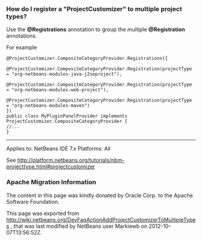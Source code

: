 <!--

    Licensed to the Apache Software Foundation (ASF) under one
    or more contributor license agreements.  See the NOTICE file
    distributed with this work for additional information
    regarding copyright ownership.  The ASF licenses this file
    to you under the Apache License, Version 2.0 (the
    "License"); you may not use this file except in compliance
    with the License.  You may obtain a copy of the License at

      http://www.apache.org/licenses/LICENSE-2.0

    Unless required by applicable law or agreed to in writing,
    software distributed under the License is distributed on an
    "AS IS" BASIS, WITHOUT WARRANTIES OR CONDITIONS OF ANY
    KIND, either express or implied.  See the License for the
    specific language governing permissions and limitations
    under the License.

-->
===How do I register a "ProjectCustomizer" to multiple project types?===
Use the <b>@Registrations</b> annotation to group the multiple <b>@Registration</b> annotations.

For example 
<pre>
@ProjectCustomizer.CompositeCategoryProvider.Registrations({
    @ProjectCustomizer.CompositeCategoryProvider.Registration(projectType = "org-netbeans-modules-java-j2seproject"),
    @ProjectCustomizer.CompositeCategoryProvider.Registration(projectType = "org-netbeans-modules-web-project"),
    @ProjectCustomizer.CompositeCategoryProvider.Registration(projectType = "org-netbeans-modules-maven")
})
public class MyPluginPanelProvider implements ProjectCustomizer.CompositeCategoryProvider {
//...
}
</pre>

------------------------------------------
Applies to: NetBeans IDE 7.x
Platforms: All

See http://platform.netbeans.org/tutorials/nbm-projecttype.html#projectcustomizer

===Apache Migration Information===

The content in this page was kindly donated by Oracle Corp. to the
Apache Software Foundation.

This page was exported from http://wiki.netbeans.org/DevFaqActionAddProjectCustomizerToMultipleTypes , 
that was last modified by NetBeans user Markiewb 
on 2012-10-07T13:56:52Z.

